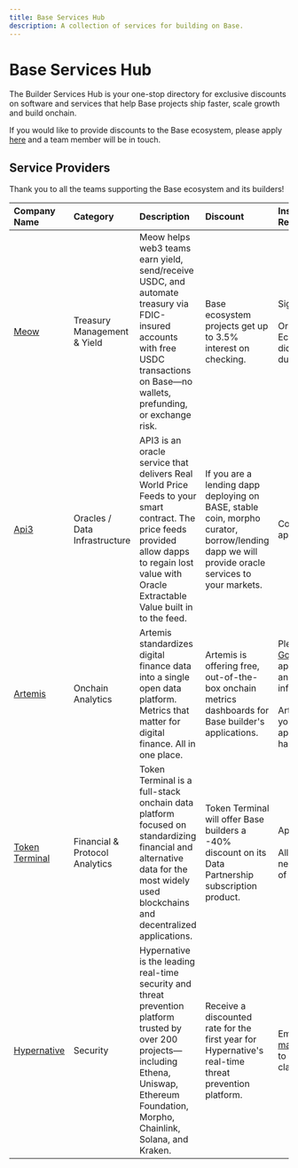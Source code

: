 ```yaml
---
title: Base Services Hub
description: A collection of services for building on Base.
---
```


# Base Services Hub

The Builder Services Hub is your one-stop directory for exclusive discounts on
software and services that help Base projects ship faster, scale growth and
build onchain.

If you would like to provide discounts to the Base ecosystem, please apply
[here](https://forms.gle/B8u1TTqb1jyVjEYG6) and a team member will be in touch.

## Service Providers

Thank you to all the teams supporting the Base ecosystem and its builders!

| Company Name                                 | Category                       | Description                                                                                                                                                                                          | Discount                                                                                                                                       | Instructions for Redemption                                                                                                                                                                                                   |
| :------------------------------------------- | :----------------------------- | :--------------------------------------------------------------------------------------------------------------------------------------------------------------------------------------------------- | :--------------------------------------------------------------------------------------------------------------------------------------------- | :---------------------------------------------------------------------------------------------------------------------------------------------------------------------------------------------------------------------------- |
| [Meow](http://meow.com)                      | Treasury Management & Yield    | Meow helps web3 teams earn yield, send/receive USDC, and automate treasury via FDIC-insured accounts with free USDC transactions on Base—no wallets, prefunding, or exchange risk.                   | Base ecosystem projects get up to 3.5% interest on checking.                                                                                   | Sign up [here](https://app.meow.com/signup?referral=Base) <br/><br/> Or list “Base Ecosystem” under “How did you hear about us?” during signup                                                                                |
| [Api3](https://www.api3.org/)                | Oracles / Data Infrastructure  | API3 is an oracle service that delivers Real World Price Feeds to your smart contract. The price feeds provided allow dapps to regain lost value with Oracle Extractable Value built in to the feed. | If you are a lending dapp deploying on BASE, stable coin, morpho curator, borrow/lending dapp we will provide oracle services to your markets. | Contact [BillyJitsu](http://t.me/billyjitsu) or apply here                                                                                                                                                                    |
| [Artemis](http://artemis.xyz)                | Onchain Analytics              | Artemis standardizes digital finance data into a single open data platform. Metrics that matter for digital finance. All in one place.                                                               | Artemis is offering free, out-of-the-box onchain metrics dashboards for Base builder's applications.                                           | Please fill out this [Google Form](https://forms.gle/ZDS9LkxSBJVJonR36) with your application metadata and contract information. <br/><br/> Artemis will contact your email once your application dashboard has been created. |
| [Token Terminal](https://tokenterminal.com/) | Financial & Protocol Analytics | Token Terminal is a full-stack onchain data platform focused on standardizing financial and alternative data for the most widely used blockchains and decentralized applications.                    | Token Terminal will offer Base builders a -40% discount on its Data Partnership subscription product.                                          | Apply [here](https://tokenterminal.com/explorer/listings). <br/><br/> All Base builders will need to submit a "proof of deployment on Base".                                                                                  |
| [Hypernative](https://www.hypernative.io/)   | Security                       | Hypernative is the leading real-time security and threat prevention platform trusted by over 200 projects—including Ethena, Uniswap, Ethereum Foundation, Morpho, Chainlink, Solana, and Kraken.     | Receive a discounted rate for the first year for Hypernative's real-time threat prevention platform.                                           | Email marshall@hypernative.io to begin your trial and claim your offer.                                                                                                                                                       |
